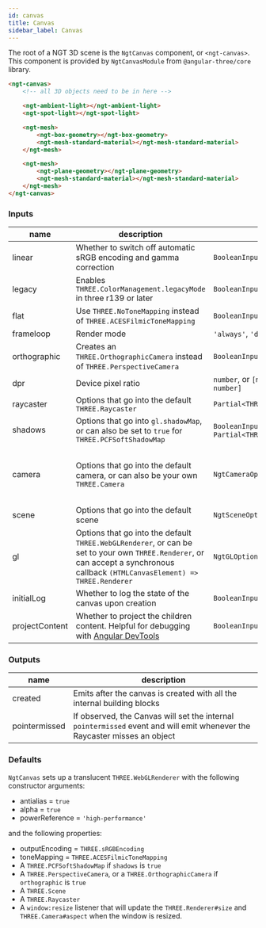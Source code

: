 ```yaml
---
id: canvas
title: Canvas
sidebar_label: Canvas
---
```


The root of a NGT 3D scene is the `NgtCanvas` component, or `<ngt-canvas>`. This component is provided by `NgtCanvasModule` from `@angular-three/core` library.

```html
<ngt-canvas>
    <!-- all 3D objects need to be in here -->

    <ngt-ambient-light></ngt-ambient-light>
    <ngt-spot-light></ngt-spot-light>

    <ngt-mesh>
        <ngt-box-geometry></ngt-box-geometry>
        <ngt-mesh-standard-material></ngt-mesh-standard-material>
    </ngt-mesh>

    <ngt-mesh>
        <ngt-plane-geometry></ngt-plane-geometry>
        <ngt-mesh-standard-material></ngt-mesh-standard-material>
    </ngt-mesh>
</ngt-canvas>
```

### Inputs

| name           | description                                                                                                                                                                                  | type                                               | default                                                  |
| -------------- | -------------------------------------------------------------------------------------------------------------------------------------------------------------------------------------------- | -------------------------------------------------- | -------------------------------------------------------- |
| linear         | Whether to switch off automatic sRGB encoding and gamma correction                                                                                                                           | `BooleanInput`                                     | `false`                                                  |
| legacy         | Enables `THREE.ColorManagement.legacyMode` in three r139 or later                                                                                                                            | `BooleanInput`                                     | `false`                                                  |
| flat           | Use `THREE.NoToneMapping` instead of `THREE.ACESFilmicToneMapping`                                                                                                                           | `BooleanInput`                                     | `false`                                                  |
| frameloop      | Render mode                                                                                                                                                                                  | `'always'`, `'demand'`, or `'never'`               | `'always'`                                               |
| orthographic   | Creates an `THREE.OrthographicCamera` instead of `THREE.PerspectiveCamera`                                                                                                                   | `BooleanInput`                                     | `false`                                                  |
| dpr            | Device pixel ratio                                                                                                                                                                           | `number`, or `[min: number, max: number]`          | `[1, 2]`                                                 |
| raycaster      | Options that go into the default `THREE.Raycaster`                                                                                                                                           | `Partial<THREE.Raycaster>`                         | `{}`                                                     |
| shadows        | Options that go into `gl.shadowMap`, or can also be set to `true` for `THREE.PCFSoftShadowMap`                                                                                               | `BooleanInput`, or `Partial<THREE.WebGLShadowMap>` | `false`                                                  |
| camera         | Options that go into the default camera, or can also be your own `THREE.Camera`                                                                                                              | `NgtCameraOptions`                                 | `{ fov: 75, near: 0.1, far: 1000, position: [0, 0, 5] }` |
| scene          | Options that go into the default scene                                                                                                                                                       | `NgtSceneOptions`                                  | `{ }`                                                    |
| gl             | Options that go into the default `THREE.WebGLRenderer`, or can be set to your own `THREE.Renderer`, or can accept a synchronous callback `(HTMLCanvasElement) => THREE.Renderer`             | `NgtGLOptions`                                     | `{ }`                                                    |
| initialLog     | Whether to log the state of the canvas upon creation                                                                                                                                         | `BooleanInput`                                     | `false`                                                  |
| projectContent | Whether to project the children content. Helpful for debugging with [Angular DevTools](https://chrome.google.com/webstore/detail/angular-devtools/ienfalfjdbdpebioblfackkekamfmbnh?hl=en-US) | `BooleanInput`                                     | `false`                                                  |

### Outputs

| name          | description                                                                                                               |
| ------------- | ------------------------------------------------------------------------------------------------------------------------- |
| created       | Emits after the canvas is created with all the internal building blocks                                                   |
| pointermissed | If observed, the Canvas will set the internal `pointermissed` event and will emit whenever the Raycaster misses an object |

### Defaults

`NgtCanvas` sets up a translucent `THREE.WebGLRenderer` with the following constructor arguments:

-   antialias = `true`
-   alpha = `true`
-   powerReference = `'high-performance'`

and the following properties:

-   outputEncoding = `THREE.sRGBEncoding`
-   toneMapping = `THREE.ACESFilmicToneMapping`
-   A `THREE.PCFSoftShadowMap` if `shadows` is `true`
-   A `THREE.PerspectiveCamera`, or a `THREE.OrthographicCamera` if `orthographic` is `true`
-   A `THREE.Scene`
-   A `THREE.Raycaster`
-   A `window:resize` listener that will update the `THREE.Renderer#size` and `THREE.Camera#aspect` when the window is resized.
